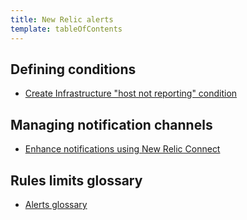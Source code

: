 ```yaml
---
title: New Relic alerts
template: tableOfContents
---
```


## Defining conditions

* [Create Infrastructure "host not reporting" condition](/docs/alerts/new-relic-alerts/defining-conditions/create-infrastructure-host-not-reporting-condition)

## Managing notification channels

* [Enhance notifications using New Relic Connect](/docs/alerts/new-relic-alerts/managing-notification-channels/new-relic-connect)

## Rules limits glossary

* [Alerts glossary](/docs/alerts/new-relic-alerts/rules-limits-glossary/alerts-glossary)
